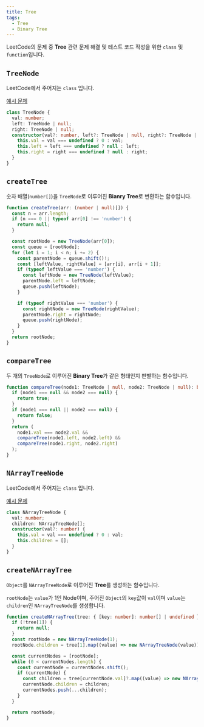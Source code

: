```yaml
---
title: Tree
tags:
  - Tree
  - Binary Tree
---
```


LeetCode의 문제 중 **Tree** 관련 문제 해결 및 테스트 코드 작성을 위한 `class` 및 `function`입니다.

## `TreeNode`

LeetCode에서 주어지는 `class` 입니다.

[예시 문제](https://leetcode.com/problems/binary-tree-inorder-traversal/)

```typescript copy
class TreeNode {
  val: number;
  left: TreeNode | null;
  right: TreeNode | null;
  constructor(val?: number, left?: TreeNode | null, right?: TreeNode | null) {
    this.val = val === undefined ? 0 : val;
    this.left = left === undefined ? null : left;
    this.right = right === undefined ? null : right;
  }
}
```

## `createTree`

숫자 배열(`number[]`)을 `TreeNode`로 이루어진 **Bianry Tree**로 변환하는 함수입니다.

```typescript copy
function createTree(arr: (number | null)[]) {
  const n = arr.length;
  if (n === 0 || typeof arr[0] !== 'number') {
    return null;
  }

  const rootNode = new TreeNode(arr[0]);
  const queue = [rootNode];
  for (let i = 1; i < n; i += 2) {
    const parentNode = queue.shift()!;
    const [leftValue, rightValue] = [arr[i], arr[i + 1]];
    if (typeof leftValue === 'number') {
      const leftNode = new TreeNode(leftValue);
      parentNode.left = leftNode;
      queue.push(leftNode);
    }

    if (typeof rightValue === 'number') {
      const rightNode = new TreeNode(rightValue);
      parentNode.right = rightNode;
      queue.push(rightNode);
    }
  }
  return rootNode;
}
```

## `compareTree`

두 개의 `TreeNode`로 이루어진 **Binary Tree**가 같은 형태인지 판별하는 함수입니다.

```typescript copy
function compareTree(node1: TreeNode | null, node2: TreeNode | null): boolean {
  if (node1 === null && node2 === null) {
    return true;
  }
  if (node1 === null || node2 === null) {
    return false;
  }
  return (
    node1.val === node2.val &&
    compareTree(node1.left, node2.left) &&
    compareTree(node1.right, node2.right)
  );
}
```

## `NArrayTreeNode`

LeetCode에서 주어지는 `class` 입니다.

[예시 문제](https://leetcode.com/problems/n-ary-tree-level-order-traversal/)

```typescript copy
class NArrayTreeNode {
  val: number;
  children: NArrayTreeNode[];
  constructor(val?: number) {
    this.val = val === undefined ? 0 : val;
    this.children = [];
  }
}
```

## `createNArrayTree`

`Object`를 `NArrayTreeNode`로 이루어진 **Tree**를 생성하는 함수입니다.

`rootNode`는 `value`가 1인 Node이며,
주어진 `Object`의 `key`값이 `val`이며 `value`는 `children`인 `NArrayTreeNode`를 생성합니다.

```typescript copy
function createNArrayTree(tree: { [key: number]: number[] | undefined }): NArrayTreeNode | null {
  if (!tree[1]) {
    return null;
  }
  const rootNode = new NArrayTreeNode(1);
  rootNode.children = tree[1].map((value) => new NArrayTreeNode(value));

  const currentNodes = [rootNode];
  while (0 < currentNodes.length) {
    const currentNode = currentNodes.shift();
    if (currentNode) {
      const children = tree[currentNode.val]?.map((value) => new NArrayTreeNode(value)) ?? [];
      currentNode.children = children;
      currentNodes.push(...children);
    }
  }

  return rootNode;
}
```
